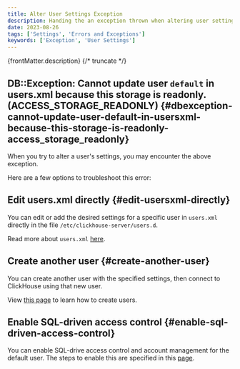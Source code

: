 ```yaml
---
title: Alter User Settings Exception
description: Handing the an exception thrown when altering user settings
date: 2023-08-26
tags: ['Settings', 'Errors and Exceptions']
keywords: ['Exception', 'User Settings']
---
```


{frontMatter.description}
{/* truncate */}

## DB::Exception: Cannot update user `default` in users.xml because this storage is readonly. (ACCESS_STORAGE_READONLY) {#dbexception-cannot-update-user-default-in-usersxml-because-this-storage-is-readonly-access_storage_readonly}

When you try to alter a user's settings, you may encounter the above exception.

Here are a few options to troubleshoot this error:

## Edit users.xml directly {#edit-usersxml-directly}

You can edit or add the desired settings for a specific user in `users.xml` directly in the file `/etc/clickhouse-server/users.d`.

Read more about `users.xml` [here](/operations/settings/settings-profiles).

## Create another user {#create-another-user}

You can create another user with the specified settings, then connect to ClickHouse using that new user.

View [this page](/sql-reference/statements/create/user) to learn how to create users.

## Enable SQL-driven access control {#enable-sql-driven-access-control}

You can enable SQL-drive access control and account management for the default user. The steps to enable this are specified in this [page](/operations/access-rights#enabling-access-control
).